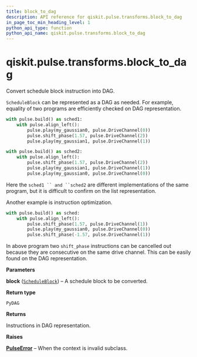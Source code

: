 ```yaml
---
title: block_to_dag
description: API reference for qiskit.pulse.transforms.block_to_dag
in_page_toc_min_heading_level: 1
python_api_type: function
python_api_name: qiskit.pulse.transforms.block_to_dag
---
```


<span id="qiskit-pulse-transforms-block-to-dag" />

# qiskit.pulse.transforms.block\_to\_dag

<Function id="qiskit.pulse.transforms.block_to_dag" isDedicatedPage={true} github="https://github.com/qiskit/qiskit/tree/stable/0.21/qiskit/pulse/transforms/dag.py" signature="block_to_dag(block)">
  Convert schedule block instruction into DAG.

  `ScheduleBlock` can be represented as a DAG as needed. For example, equality of two programs are efficiently checked on DAG representation.

  ```python
  with pulse.build() as sched1:
      with pulse.align_left():
          pulse.play(my_gaussian0, pulse.DriveChannel(0))
          pulse.shift_phase(1.57, pulse.DriveChannel(2))
          pulse.play(my_gaussian1, pulse.DriveChannel(1))

  with pulse.build() as sched2:
      with pulse.align_left():
          pulse.shift_phase(1.57, pulse.DriveChannel(2))
          pulse.play(my_gaussian1, pulse.DriveChannel(1))
          pulse.play(my_gaussian0, pulse.DriveChannel(0))
  ```

  Here the `sched1 `` and ``sched2` are different implementations of the same program, but it is difficult to confirm on the list representation.

  Another example is instruction optimization.

  ```python
  with pulse.build() as sched:
      with pulse.align_left():
          pulse.shift_phase(1.57, pulse.DriveChannel(1))
          pulse.play(my_gaussian0, pulse.DriveChannel(0))
          pulse.shift_phase(-1.57, pulse.DriveChannel(1))
  ```

  In above program two `shift_phase` instructions can be cancelled out because they are consecutive on the same drive channel. This can be easily found on the DAG representation.

  **Parameters**

  **block** ([`ScheduleBlock`](qiskit.pulse.ScheduleBlock "qiskit.pulse.schedule.ScheduleBlock")) – A schedule block to be converted.

  **Return type**

  `PyDAG`

  **Returns**

  Instructions in DAG representation.

  **Raises**

  [**PulseError**](pulse#qiskit.pulse.PulseError "qiskit.pulse.PulseError") – When the context is invalid subclass.
</Function>

